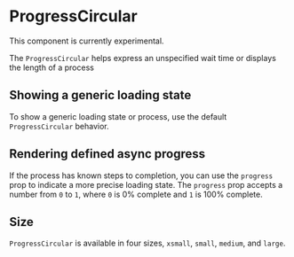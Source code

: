 
<Meta component={ProgressCircular} title="Docs/ProgressCircular" />

# ProgressCircular

<MessageBar noActions intent="warn">
  This component is currently experimental.
</MessageBar>

The `ProgressCircular` helps express an unspecified wait time or displays the length of a process

## Showing a generic loading state

To show a generic loading state or process, use the default `ProgressCircular` behavior.

<Editor code={storyDefault} />

## Rendering defined async progress

If the process has known steps to completion, you can use the `progress` prop to indicate a more precise loading state. The `progress` prop accepts a number from `0` to `1`, where `0` is 0% complete and `1` is 100% complete.

<Editor code={storyDeterminateProgress} />

## Size

`ProgressCircular` is available in four sizes, `xsmall`, `small`, `medium`, and `large`.

<Editor code={storySize} />

<ArgsTable of={ProgressCircular} exclude={excludedProps} />
